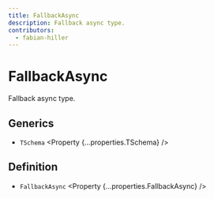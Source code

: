 ```yaml
---
title: FallbackAsync
description: Fallback async type.
contributors:
  - fabian-hiller
---
```



# FallbackAsync

Fallback async type.

## Generics

- `TSchema` <Property {...properties.TSchema} />

## Definition

- `FallbackAsync` <Property {...properties.FallbackAsync} />
